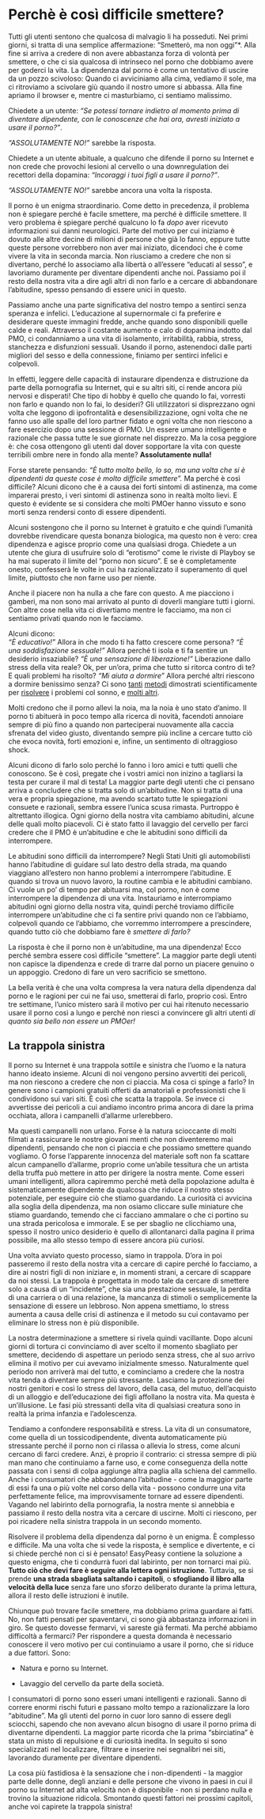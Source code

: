 # Perchè è così difficile smettere?

Tutti gli utenti sentono che qualcosa di malvagio li ha posseduti. Nei primi giorni, si tratta di una semplice affermazione: "Smetterò, ma non oggi"\*. Alla fine si arriva a credere di non avere abbastanza forza di volontà per smettere, o che ci sia qualcosa di intrinseco nel porno che dobbiamo avere per goderci la vita. La dipendenza dal porno è come un tentativo di uscire da un pozzo scivoloso: Quando ci avviciniamo alla cima, vediamo il sole, ma ci ritroviamo a scivolare giù quando il nostro umore si abbassa. Alla fine apriamo il browser e, mentre ci masturbiamo, ci sentiamo malissimo.

Chiedete a un utente: *"Se potessi tornare indietro al momento prima di diventare dipendente, con le conoscenze che hai ora, avresti iniziato a usare il porno?"*.

*"ASSOLUTAMENTE NO!"* sarebbe la risposta.

Chiedete a un utente abituale, a qualcuno che difende il porno su Internet e non crede che provochi lesioni al cervello o una downregulation dei recettori della dopamina: *"Incoraggi i tuoi figli a usare il porno?"*.

*"ASSOLUTAMENTE NO!"* sarebbe ancora una volta la risposta.

Il porno è un enigma straordinario. Come detto in precedenza, il problema non è spiegare perché è facile smettere, ma perché è difficile smettere. Il vero problema è spiegare perché qualcuno lo fa *dopo* aver ricevuto informazioni sui danni neurologici. Parte del motivo per cui iniziamo è dovuto alle altre decine di milioni di persone che già lo fanno, eppure tutte queste persone vorrebbero non aver mai iniziato, dicendoci che è come vivere la vita in seconda marcia. Non riusciamo a credere che non si divertano, perché lo associamo alla libertà o all'essere "educati al sesso", e lavoriamo duramente per diventare dipendenti anche noi. Passiamo poi il resto della nostra vita a dire agli altri di non farlo e a cercare di abbandonare l'abitudine, spesso pensando di essere unici in questo.

Passiamo anche una parte significativa del nostro tempo a sentirci senza speranza e infelici. L'educazione al supernormale ci fa preferire e desiderare queste immagini fredde, anche quando sono disponibili quelle calde e reali. Attraverso il costante aumento e calo di dopamina indotto dal PMO, ci condanniamo a una vita di isolamento, irritabilità, rabbia, stress, stanchezza e disfunzioni sessuali. Usando il porno, astenendoci dalle parti migliori del sesso e della connessione, finiamo per sentirci infelici e colpevoli.

In effetti, leggere delle capacità di instaurare dipendenza e distruzione da parte della pornografia su Internet, qui e su altri siti, ci rende ancora più nervosi e disperati! Che tipo di hobby è quello che quando lo fai, vorresti non farlo e quando non lo fai, lo desideri? Gli utilizzatori si disprezzano ogni volta che leggono di ipofrontalità e desensibilizzazione, ogni volta che ne fanno uso alle spalle del loro partner fidato e ogni volta che non riescono a fare esercizio dopo una sessione di PMO. Un essere umano intelligente e razionale che passa tutte le sue giornate nel disprezzo. Ma la cosa peggiore è: che cosa ottengono gli utenti dal dover sopportare la vita con queste terribili ombre nere in fondo alla mente? **Assolutamente nulla!**

Forse starete pensando: *"È tutto molto bello, lo so, ma una volta che si è dipendenti da queste cose è molto difficile smettere".* Ma perché è così difficile? Alcuni dicono che è a causa dei forti sintomi di astinenza, ma come imparerai presto, i veri sintomi di astinenza sono in realtà molto lievi. E questo è evidente se si considera che molti PMOer hanno vissuto e sono morti senza rendersi conto di essere dipendenti.

Alcuni sostengono che il porno su Internet è gratuito e che quindi l'umanità dovrebbe rivendicare questa bonanza biologica, ma questo non è vero: crea dipendenza e agisce proprio come una qualsiasi droga. Chiedete a un utente che giura di usufruire solo di "erotismo" come le riviste di Playboy se ha mai superato il limite del "porno non sicuro". E se è completamente onesto, confesserà le volte in cui ha razionalizzato il superamento di quel limite, piuttosto che non farne uso per niente.

Anche il piacere non ha nulla a che fare con questo. A me piacciono i gamberi, ma non sono mai arrivato al punto di doverli mangiare tutti i giorni. Con altre cose nella vita ci divertiamo mentre le facciamo, ma non ci sentiamo privati quando non le facciamo.

Alcuni dicono:\
*"È educativo!"* Allora in che modo ti ha fatto crescere come persona? *"È una soddisfazione sessuale!"* Allora perché ti isola e ti fa sentire un desiderio insaziabile? *"È una sensazione di liberazione!"* Liberazione dallo stress della vita reale? Ok, per un'ora, prima che tutto si ritorca contro di te? E quali problemi ha risolto? *"Mi aiuta a dormire"* Allora perché altri riescono a dormire benissimo senza? Ci sono [tanti](https://www.sleepfoundation.org/insomnia/treatment/meditation) [metodi](https://www.sleepfoundation.org/insomnia/treatment/cognitive-behavioral-therapy-insomnia) dimostrati scientificamente per [risolvere](https://www.amazon.com/Uvex-Blocking-Computer-SCT-Orange-S1933X/dp/B000USRG90) i problemi col sonno, e [molti altri](https://www.menshealth.com.au/what-is-the-military-method-the-technique-that-promises-to-help-you-sleep-in-2-minutes).

Molti credono che il porno allevi la noia, ma la noia è uno stato d'animo. Il porno ti abituerà in poco tempo alla ricerca di novità, facendoti annoiare sempre di più fino a quando non parteciperai nuovamente alla caccia sfrenata del video giusto, diventando sempre più incline a cercare tutto ciò che evoca novità, forti emozioni e, infine, un sentimento di oltraggioso shock.

Alcuni dicono di farlo solo perché lo fanno i loro amici e tutti quelli che conoscono. Se è così, pregate che i vostri amici non inizino a tagliarsi la testa per curare il mal di testa! La maggior parte degli utenti che ci pensano arriva a concludere che si tratta solo di un'abitudine. Non si tratta di una vera e propria spiegazione, ma avendo scartato tutte le spiegazioni consuete e razionali, sembra essere l'unica scusa rimasta. Purtroppo è altrettanto illogica. Ogni giorno della nostra vita cambiamo abitudini, alcune delle quali molto piacevoli. Ci è stato fatto il lavaggio del cervello per farci credere che il PMO è un'abitudine e che le abitudini sono difficili da interrompere.

Le abitudini sono difficili da interrompere? Negli Stati Uniti gli automobilisti hanno l'abitudine di guidare sul lato destro della strada, ma quando viaggiano all'estero non hanno problemi a interrompere l'abitudine. E quando si trova un nuovo lavoro, la routine cambia e le abitudini cambiano. Ci vuole un po' di tempo per abituarsi ma, col porno, non è come interrompere la dipendenza di una vita. Instauriamo e interrompiamo abitudini ogni giorno della nostra vita, quindi perché troviamo difficile interrompere un'abitudine che ci fa sentire privi quando non ce l'abbiamo, colpevoli quando ce l'abbiamo, che vorremmo interrompere a prescindere, quando tutto ciò che dobbiamo fare è *smettere di farlo?*

La risposta è che il porno non è un'abitudine, ma una dipendenza! Ecco perché sembra essere così difficile "smettere". La maggior parte degli utenti non capisce la dipendenza e crede di trarre dal porno un piacere genuino o un appoggio. Credono di fare un vero sacrificio se smettono.

La bella verità è che una volta compresa la vera natura della dipendenza dal porno e le ragioni per cui ne fai uso, smetterai di farlo, proprio così. Entro tre settimane, l'unico mistero sarà il motivo per cui hai ritenuto necessario usare il porno così a lungo e perché non riesci a convincere gli altri utenti *di quanto sia bello non essere un PMOer!*

## La trappola sinistra

Il porno su Internet è una trappola sottile e sinistra che l'uomo e la natura hanno ideato insieme. Alcuni di noi vengono persino avvertiti dei pericoli, ma non riescono a credere che non ci piaccia. Ma cosa ci spinge a farlo? In genere sono i campioni gratuiti offerti da amatoriali e professionisti che li condividono sui vari siti. È così che scatta la trappola. Se invece ci avvertisse dei pericoli a cui andiamo incontro prima ancora di dare la prima occhiata, allora i campanelli d'allarme urlerebbero.

Ma questi campanelli non urlano. Forse è la natura scioccante di molti filmati a rassicurare le nostre giovani menti che non diventeremo mai dipendenti, pensando che non ci piaccia e che possiamo smettere quando vogliamo. O forse l'apparente innocenza del materiale soft non fa scattare alcun campanello d'allarme, proprio come un'abile tessitura che un artista della truffa può mettere in atto per dirigere la nostra mente. Come esseri umani intelligenti, allora capiremmo perché metà della popolazione adulta è sistematicamente dipendente da qualcosa che riduce il nostro stesso potenziale, per eseguire ciò che stiamo guardando. La curiosità ci avvicina alla soglia della dipendenza, ma non osiamo cliccare sulle miniature che stiamo guardando, temendo che ci facciano ammalare o che ci portino su una strada pericolosa e immorale. E se per sbaglio ne clicchiamo una, spesso il nostro unico desiderio è quello di allontanarci dalla pagina il prima possibile, ma allo stesso tempo di essere ancora più curiosi.

Una volta avviato questo processo, siamo in trappola. D'ora in poi passeremo il resto della nostra vita a cercare di capire perché lo facciamo, a dire ai nostri figli di non iniziare e, in momenti strani, a cercare di scappare da noi stessi. La trappola è progettata in modo tale da cercare di smettere solo a causa di un "incidente", che sia una prestazione sessuale, la perdita di una carriera o di una relazione, la mancanza di stimoli o semplicemente la sensazione di essere un lebbroso. Non appena smettiamo, lo stress aumenta a causa delle crisi di astinenza e il metodo su cui contavamo per eliminare lo stress non è più disponibile.

La nostra determinazione a smettere si rivela quindi vacillante. Dopo alcuni giorni di tortura ci convinciamo di aver scelto il momento sbagliato per smettere, decidendo di aspettare un periodo senza stress, che al suo arrivo elimina il motivo per cui avevamo inizialmente smesso. Naturalmente quel periodo non arriverà mai del tutto, e cominciamo a credere che la nostra vita tenda a diventare sempre più stressante. Lasciamo la protezione dei nostri genitori e così lo stress del lavoro, della casa, del mutuo, dell'acquisto di un alloggio e dell'educazione dei figli affollano la nostra vita. Ma questa è un'illusione. Le fasi più stressanti della vita di qualsiasi creatura sono in realtà la prima infanzia e l'adolescenza.

Tendiamo a confondere responsabilità e stress. La vita di un consumatore, come quella di un tossicodipendente, diventa automaticamente più stressante perché il porno non ci rilassa o allevia lo stress, come alcuni cercano di farci credere. Anzi, è proprio il contrario: ci stressa sempre di più man mano che continuiamo a farne uso, e come conseguenza della notte passata con i sensi di colpa aggiunge altra paglia alla schiena del cammello. Anche i consumatori che abbandonano l'abitudine - come la maggior parte di essi fa una o più volte nel corso della vita - possono condurre una vita perfettamente felice, ma improvvisamente tornare ad essere dipendenti. Vagando nel labirinto della pornografia, la nostra mente si annebbia e passiamo il resto della nostra vita a cercare di uscirne. Molti ci riescono, per poi ricadere nella sinistra trappola in un secondo momento.

Risolvere il problema della dipendenza dal porno è un enigma. È complesso e difficile. Ma una volta che si vede la risposta, è semplice e divertente, e ci si chiede perché non ci si è pensato! EasyPeasy contiene la soluzione a questo enigma, che ti condurrà fuori dal labirinto, per non tornarci mai più. **Tutto ciò che devi fare è seguire alla lettera ogni istruzione**. Tuttavia, se si prende **una strada sbagliata saltando i capitoli**, o **sfogliando il libro alla velocità della luce** senza fare uno sforzo deliberato durante la prima lettura, allora il resto delle istruzioni è inutile.

Chiunque può trovare facile smettere, ma dobbiamo prima guardare ai fatti. No, non fatti pensati per spaventarvi, ci sono già abbastanza informazioni in giro. Se questo dovesse fermarvi, vi sareste già fermati. Ma perché abbiamo difficoltà a fermarci? Per rispondere a questa domanda è necessario conoscere il vero motivo per cui continuiamo a usare il porno, che si riduce a due fattori. Sono:

-   Natura e porno su Internet.

-   Lavaggio del cervello da parte della società.

I consumatori di porno sono esseri umani intelligenti e razionali. Sanno di correre enormi rischi futuri e passano molto tempo a razionalizzare la loro "abitudine". Ma gli utenti del porno in cuor loro sanno di essere degli sciocchi, sapendo che non avevano alcun bisogno di usare il porno prima di diventarne dipendenti. La maggior parte ricorda che la prima "sbirciatina" è stata un misto di repulsione e di curiosità inedita. In seguito si sono specializzati nel localizzare, filtrare e inserire nei segnalibri nei siti, lavorando duramente per diventare dipendenti.

La cosa più fastidiosa è la sensazione che i non-dipendenti - la maggior parte delle donne, degli anziani e delle persone che vivono in paesi in cui il porno su Internet ad alta velocità non è disponibile - non si perdano nulla e trovino la situazione ridicola. Smontando questi fattori nei prossimi capitoli, anche voi capirete la trappola sinistra!
